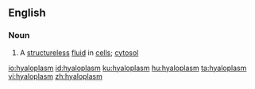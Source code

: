 ==English==

===Noun===
{{en-noun}}

# {{lb|en|microbiology}} A [[structureless]] [[fluid]] in [[cells]]; [[cytosol]]

[[io:hyaloplasm]]
[[id:hyaloplasm]]
[[ku:hyaloplasm]]
[[hu:hyaloplasm]]
[[ta:hyaloplasm]]
[[vi:hyaloplasm]]
[[zh:hyaloplasm]]